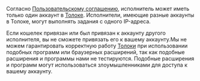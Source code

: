 <Cut title="Могут ли несколько исполнителей работать с одного IP-адреса?">

Согласно [Пользовательскому соглашению](https://join.toloka.ai/legal/user-agreement-ru/), исполнитель может иметь только один аккаунт в [Толоке](http://toloka.yandex.ru/). Исполнители, имеющие разные аккаунты в Толоке, могут выполнять задания с одного IP-адреса.

</Cut>

<Cut title="Могу ли я установить стороннюю программу или расширение для обновления страницы в браузере, оповещения о появлении заданий и т.п.">

Если кошелек привязан или был привязан к аккаунту другого исполнителя, вы не сможете привязать его к вашему аккаунту.Мы не можем гарантировать корректную работу [Толоки](http://toloka.yandex.ru/) при использовании подобных программ или браузерных расширений, так как подобные расширения и программы нами не тестируются. Подобные расширения и программ могут использоваться злоумышленниками для доступа к вашему аккаунту.

</Cut>
